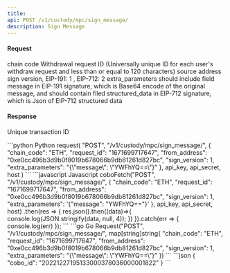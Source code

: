 ```yaml
---
title: 
api: POST /v1/custody/mpc/sign_message/ 
description: Sign Message 
---
```

#### Request 

<ParamField body="chain_code" type="String" required>chain code</ParamField> 
<ParamField body="request_id" type="String" required>Withdrawal request ID (Universally unique ID for each user's withdraw request and less than or equal to 120 characters)</ParamField> 
<ParamField body="from_address" type="String" required>source address</ParamField> 
<ParamField body="sign_version" type="String" required>sign version, EIP-191: 1 , EIP-712: 2</ParamField> 
<ParamField body="extra_parameters" type="Json" required>extra_parameters should include field message in EIP-191 signature, which is Base64 encode of the original message, and should contain filed structured_data in EIP-712 signature, which is Json of EIP-712 structured data</ParamField> 

#### Response

<ResponseField name="cobo_id" type="String" >Unique transaction ID</ResponseField>


<RequestExample>
```python Python
request(
    "POST",
    "/v1/custody/mpc/sign_message/",
    {
        "chain_code": "ETH",
        "request_id": "1671699717647",
        "from_address": "0xe0cc496b3d9b0f8019b678066b9db81261d827bc",
        "sign_version": 1,
        "extra_parameters": "{\"message\": \"YWFhYQ==\"}"
    },
    api_key, api_secret, host
)
```
```javascript Javascript
coboFetch("POST", "/v1/custody/mpc/sign_message/", {
    "chain_code": "ETH",
    "request_id": "1671699717647",
    "from_address": "0xe0cc496b3d9b0f8019b678066b9db81261d827bc",
    "sign_version": 1,
    "extra_parameters": '{"message": "YWFhYQ=="}'
}, api_key, api_secret, host)
    .then(res => {
        res.json().then((data)=>{
            console.log(JSON.stringify(data, null, 4));
        })
    }).catch(err => {
        console.log(err)
    });
```
```go Go
Request("POST", "/v1/custody/mpc/sign_message/", map[string]string{
    "chain_code": "ETH",
    "request_id": "1671699717647",
    "from_address": "0xe0cc496b3d9b0f8019b678066b9db81261d827bc",
    "sign_version": 1,
    "extra_parameters": "{\"message\": \"YWFhYQ==\"}"
})
```
</RequestExample>

<ResponseExample>
```json
{
  "cobo_id": "20221227195133000378036000001822"
}
```
</ResponseExample>
